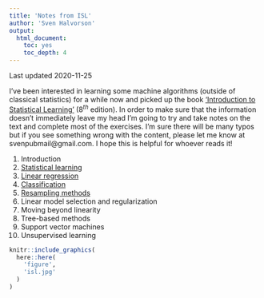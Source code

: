 ```yaml
---
title: 'Notes from ISL'
author: 'Sven Halvorson'
output:
  html_document:
    toc: yes
    toc_depth: 4
---
```

Last updated 2020-11-25

I've been interested in learning some machine algorithms (outside of classical statistics) for a while now and picked up the book ['Introduction to Statistical Learning'](http://faculty.marshall.usc.edu/gareth-james/ISL/) (8$^{th}$ edition). In order to make sure that the information doesn't immediately leave my head I'm going to try and take notes on the text and complete most of the exercises. I'm sure there will be many typos but if you see something wrong with the content, please let me know at svenpubmail@gmail.com. I hope this is helpful for whoever reads it!
  
1. Introduction
2. [Statistical learning](https://svenhalvorson.github.io/party_page/portfolio/ISL/ISL_2)
3. [Linear regression](https://svenhalvorson.github.io/party_page/portfolio/ISL/ISL_3)
4. [Classification](https://svenhalvorson.github.io/party_page/portfolio/ISL/ISL_4)
5. [Resampling methods](https://svenhalvorson.github.io/party_page/portfolio/ISL/ISL_5)
6. Linear model selection and regularization
7. Moving beyond linearity
8. Tree-based methods
9. Support vector machines
10. Unsupervised learning

  
```r

knitr::include_graphics(
  here::here(
    'figure',
    'isl.jpg'
  )
)

```